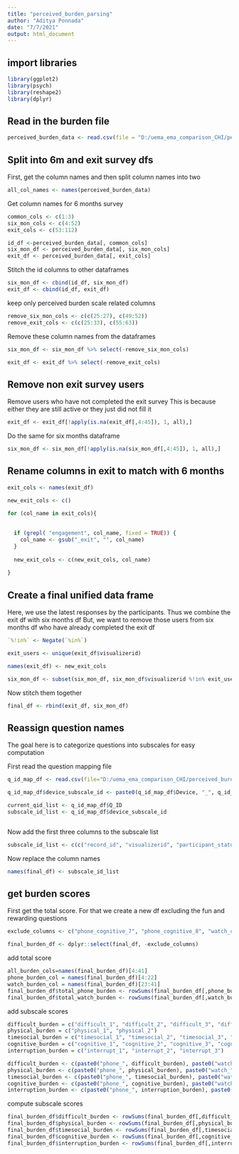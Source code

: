 ```yaml
---
title: "perceived_burden_parsing"
author: "Aditya Ponnada"
date: "7/7/2021"
output: html_document
---
```


## import libraries
```r

library(ggplot2)
library(psych)
library(reshape2)
library(dplyr)


```

## Read in the burden file
```r


perceived_burden_data <- read.csv(file = "D:/uema_ema_comparison_CHI/perceived_burden/TIMEMAIN-AdityaBurden_DATA_2021-07-07_1126.csv", sep = ",", header = TRUE)

```


## Split into 6m and exit survey dfs

First, get the column names and then split column names into two
```r

all_col_names <- names(perceived_burden_data)

```

Get column names for 6 months survey
```r

common_cols <- c(1:3)
six_mon_cols <- c(4:52)
exit_cols <- c(53:112)

id_df <-perceived_burden_data[, common_cols]
six_mon_df <- perceived_burden_data[, six_mon_cols]
exit_df <- perceived_burden_data[, exit_cols]


```

Stitch the id columns to other dataframes
```r

six_mon_df <- cbind(id_df, six_mon_df)
exit_df <- cbind(id_df, exit_df)


```

keep only perceived burden scale related columns
```r

remove_six_mon_cols <- c(c(25:27), c(49:52))
remove_exit_cols <- c(c(25:33), c(55:63))


```

Remove these column names from the dataframes
```r

six_mon_df <- six_mon_df %>% select(-remove_six_mon_cols)

exit_df <- exit_df %>% select(-remove_exit_cols)

```

## Remove non exit survey users

Remove users who have not completed the exit survey
This is because either they are still active or they just did not fill it

```r

exit_df <- exit_df[!apply(is.na(exit_df[,4:45]), 1, all),]

```

Do the same for six months dataframe
```r

six_mon_df <- six_mon_df[!apply(is.na(six_mon_df[,4:45]), 1, all),]

```

## Rename columns in exit to match with 6 months
```r

exit_cols <- names(exit_df)

new_exit_cols <- c()

for (col_name in exit_cols){
  
  
  if (grepl( "engagement", col_name, fixed = TRUE)) {
    col_name <- gsub("_exit", "", col_name)
  }
  
  new_exit_cols <- c(new_exit_cols, col_name)
  
}

```

## Create a final unified data frame
Here, we use the latest responses by the participants. Thus we combine the exit df with six months df
But, we want to remove those users from six months df who have already completed the exit df

```r

`%!in%` <- Negate(`%in%`)

exit_users <- unique(exit_df$visualizerid)

names(exit_df) <- new_exit_cols

six_mon_df <- subset(six_mon_df, six_mon_df$visualizerid %!in% exit_users)

```

Now stitch them together
```r

final_df <- rbind(exit_df, six_mon_df)

```


## Reassign question names
The goal here is to categorize questions into subscales for easy computation

First read the question mapping file
```r


q_id_map_df <- read.csv(file="D:/uema_ema_comparison_CHI/perceived_burden/question_id_mapping.csv", sep=",", header=TRUE)

q_id_map_df$device_subscale_id <- paste0(q_id_map_df$Device, "_", q_id_map_df$Subscale_ID)

current_qid_list <- q_id_map_df$Q_ID
subscale_id_list <- q_id_map_df$device_subscale_id



```


Now add the first three columns to the subscale list
```r

subscale_id_list <- c(c("record_id", "visualizerid", "participant_status"), subscale_id_list)

```

Now replace the column names
```r
names(final_df) <- subscale_id_list
```


## get burden scores

First get the total score. For that we create a new df excluding the fun and rewarding questions

```r

exclude_columns <- c("phone_cognitive_7", "phone_cognitive_8", "watch_cognitive_7", "watch_cognitive_8")

final_burden_df <- dplyr::select(final_df, -exclude_columns)


```

add total score
```r

all_burden_cols=names(final_burden_df)[4:41]
phone_burden_col = names(final_burden_df)[4:22]
watch_burden_col = names(final_burden_df)[23:41]
final_burden_df$total_phone_burden <- rowSums(final_burden_df[,phone_burden_col], na.rm = TRUE)
final_burden_df$total_watch_burden <- rowSums(final_burden_df[,watch_burden_col], na.rm = TRUE)

```

add subscale scores
```r

difficult_burden = c("difficult_1", "difficult_2", "difficult_3", "difficult_4")
physical_burden = c("physical_1", "physical_2")
timesocial_burden = c("timesocial_1", "timesocial_2", "timesocial_3", "timesocial_4")
cognitive_burden = c("cognitive_1", "cognitive_2", "cognitive_3", "cognitive_4", "cognitive_5", "cognitive_6")
interruption_burden = c("interrupt_1", "interrupt_2", "interrupt_3")

difficult_burden <- c(paste0("phone_", difficult_burden), paste0("watch_", difficult_burden))
physical_burden <- c(paste0("phone_", physical_burden), paste0("watch_", physical_burden))
timesocial_burden <- c(paste0("phone_", timesocial_burden), paste0("watch_", timesocial_burden))
cognitive_burden <- c(paste0("phone_", cognitive_burden), paste0("watch_", cognitive_burden))
interruption_burden <- c(paste0("phone_", interruption_burden), paste0("watch_", interruption_burden))

```


compute subscale scores
```r


final_burden_df$difficult_burden <- rowSums(final_burden_df[,difficult_burden], na.rm = TRUE)
final_burden_df$physical_burden <- rowSums(final_burden_df[,physical_burden], na.rm = TRUE)
final_burden_df$timesocial_burden <- rowSums(final_burden_df[,timesocial_burden], na.rm = TRUE)
final_burden_df$cognitive_burden <- rowSums(final_burden_df[,cognitive_burden], na.rm = TRUE)
final_burden_df$interruption_burden <- rowSums(final_burden_df[,interruption_burden], na.rm = TRUE)

```



